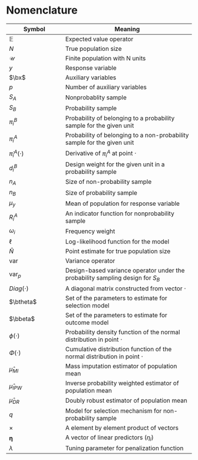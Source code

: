# Nomenclature

| Symbol                 | Meaning                                                                        |
|----------------------|-------------------------------------------------|
| $\mathbb{E}$           | Expected value operator                                                        |
| $N$                    | True population size                                                           |
| $\mathcal{U}$          | Finite population with N units                                                 |
| $y$                    | Response variable                                                              |
| $\bx$                  | Auxiliary variables                                                            |
| $p$                    | Number of auxiliary variables                                                  |
| $S_A$                  | Nonprobablity sample                                                           |
| $S_B$                  | Probability sample                                                             |
| $\pi_i^B$              | Probability of belonging to a probability sample for the given unit            |
| $\pi_i^A$              | Probability of belonging to a non-probability sample for the given unit        |
| $\dot{\pi}_i^A(\cdot)$ | Derivative of $\pi_i^A$ at point $\cdot$                                       |
| $d_i^B$                | Design weight for the given unit in a probability sample                       |
| $n_A$                  | Size of non-probability sample                                                 |
| $n_B$                  | Size of probability sample                                                     |
| $\mu_{y}$              | Mean of population for response variable                                       |
| $R_{i}^A$              | An indicator function for nonprobability sample                                |
| $\omega_i$             | Frequency weight                                                               |
| $\ell$                 | Log-likelihood function for the model                                          |
| $\hat{N}$              | Point estimate for true population size                                        |
| $\text{var}$           | Variance operator                                                              |
| $\text{var}_p$         | Design-based variance operator under the probability sampling design for $S_B$ |
| $Diag(\cdot)$          | A diagonal matrix constructed from vector $\cdot$                              |
| $\btheta$              | Set of the parameters to estimate for selection model                          |
| $\bbeta$               | Set of the parameters to estimate for outcome model                            |
| $\phi(\cdot)$          | Probability density function of the normal distribution in point $\cdot$       |
| $\Phi(\cdot)$          | Cumulative distribution function of the normal distribution in point $\cdot$   |
| $\hat{\mu}_{MI}$       | Mass imputation estimator of population mean                                   |
| $\hat{\mu}_{IPW}$      | Inverse probability weighted estimator of population mean                      |
| $\hat{\mu}_{DR}$       | Doubly robust estimator of population mean                                     |
| $q$                    | Model for selection mechanism for non-probability sample                       |
| $\times$               | A element by element product of vectors                                        |
| $\boldsymbol{\eta}$    | A vector of linear predictors $(\eta_{i})$                                     |
| $\lambda$              | Tuning parameter for penalization function                                     |

